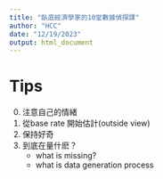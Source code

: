 ```yaml
---
title: "臥底經濟學家的10堂數據偵探課"
author: "HCC"
date: "12/19/2023"
output: html_document
---
```



# Tips

0. 注意自己的情緒
0. 從base rate 開始估計(outside view)
0. 保持好奇 
0. 到底在量什麽？
    - what is missing?
    - what is data generation process 
